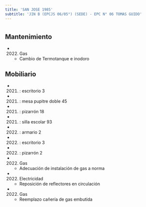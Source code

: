 ```yaml
---
title: 'SAN JOSE 1985'
subtitle: 'JIN B (EPCJS 06/05°) (SEDE) - EPC N° 06 TOMAS GUIDO'
---
```


#


## Mantenimiento

*  (2022) Gas 
    + Cambio de Termotanque e inodoro


## Mobiliario

*  (2021) : escritorio 3 

*  (2021) : mesa pupitre doble 45 

*  (2021) : pizarrón 18 

*  (2021) : silla escolar 93 

*  (2022) : armario 2 

*  (2022) : escritorio 3 

*  (2022) : pizarrón 2 




*  (2022) Gas 
    + Adecuación de instalación de gas a norma

*  (2022) Electricidad 
    + Reposición de reflectores en circulación

*  (2022) Gas 
    + Reemplazo cañería de gas embutida



